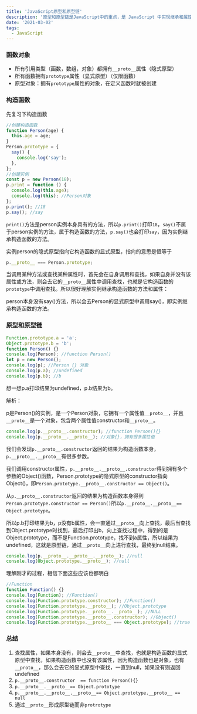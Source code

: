 ```yaml
---
title: 'JavaScript原型和原型链'
description: '原型和原型链是JavaScript中的重点，是 JavaScript 中实现继承和属性共享的机制，是理解 JavaScript 面向对象编程中重要的概念之一。'
date: '2021-03-02'
tags:
  - JavaScript
---
```


### 函数对象

- 所有引用类型（函数，数组，对象）都拥有`__proto__`属性（隐式原型）
- 所有函数拥有`prototype`属性（显式原型）（仅限函数）
- 原型对象：拥有`prototype`属性的对象，在定义函数时就被创建

### 构造函数

先复习下构造函数

```js lang="JavaScript"
//创建构造函数
function Person(age) {
  this.age = age;
}
Person.prototype = {
  say() {
    console.log('say');
  },
};
//创建实例
const p = new Person(18);
p.print = function () {
  console.log(this.age);
  console.log(this); //Person对象
};
p.print(); //18
p.say(); //say
```

`print()`方法是person实例本身具有的方法，所以`p.print()`打印`18`，`say()`不属于person实例的方法，属于构造函数的方法，`p.say()`也会打印`say`，因为实例继承构造函数的方法。

实例person的隐式原型指向它构造函数的显式原型，指向的意思是恒等于

```js lang="JavaScript"
p.__proto__ === Person.prototype;
```

当调用某种方法或查找某种属性时，首先会在自身调用和查找，如果自身并没有该属性或方法，则会去它的`__proto__`属性中调用查找，也就是它构造函数的`prototype`中调用查找。所以很好理解实例继承构造函数的方法和属性：

person本身没有say()方法，所以会去Person的显式原型中调用say()，即实例继承构造函数的方法。

### 原型和原型链

```js lang="JavaScript"
Function.prototype.a = 'a';
Object.prototype.b = 'b';
function Person() {}
console.log(Person); //function Person()
let p = new Person();
console.log(p); //Person {} 对象
console.log(p.a); //undefined
console.log(p.b); //b
```

想一想p.a打印结果为undefined，p.b结果为b。

解析：

p是Person()的实例，是一个Person对象，它拥有一个属性值`__proto__`，并且`__proto__`是一个对象，包含两个属性值constructor和`__proto__`。

```js lang="JavaScript"
console.log(p.__proto__.constructor); //function Person(){}
console.log(p.__proto__.__proto__); //对象{}，拥有很多属性值
```

我们会发现`p.__proto__.constructor`返回的结果为构造函数本身，`p.__proto__.__proto__`有很多参数。

我们调用constructor属性，`p.__proto__.__proto__.constructor`得到拥有多个参数的Object()函数，Person.prototype的隐式原型的constructor指向Object()，即`Person.prototype.__proto__.constructor == Object()`。

从`p.__proto__.constructor`返回的结果为构造函数本身得到`Person.prototype.constructor == Person()`所以`p.__proto__.__proto__== Object.prototype`。

所以p.b打印结果为b，p没有b属性，会一直通过`__proto__`向上查找，最后当查找到Object.prototype时找到，最后打印出b，向上查找过程中，得到的是Object.prototype，而不是Function.prototype，找不到a属性，所以结果为undefined，这就是原型链，通过`__proto__`向上进行查找，最终到null结束。

```js lang="JavaScript"
console.log(p.__proto__.__proto__.__proto__); //null
console.log(Object.prototype.__proto__); //null
```

理解刚才的过程，相信下面这些应该也都明白

```js lang="JavaScript"
//Function
function Function() {}
console.log(Function); //Function()
console.log(Function.prototype.constructor); //Function()
console.log(Function.prototype.__proto__); //Object.prototype
console.log(Function.prototype.__proto__.__proto__); //NULL
console.log(Function.prototype.__proto__.constructor); //Object()
console.log(Function.prototype.__proto__ === Object.prototype); //true
```

### 总结

1. 查找属性，如果本身没有，则会去`__proto__`中查找，也就是构造函数的显式原型中查找，如果构造函数中也没有该属性，因为构造函数也是对象，也有`__proto__`，那么会去它的显式原型中查找，一直到null，如果没有则返回undefined
2. `p.__proto__.constructor  == function Person(){}`
3. `p.__proto__.__proto__== Object.prototype`
4. `p.__proto__.__proto__.__proto__== Object.prototype.__proto__ == null`
5. 通过`__proto__`形成原型链而非`protrotype`
